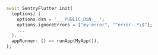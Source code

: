 ```dart
  await SentryFlutter.init(
    (options) {
      options.dsn = '___PUBLIC_DSN___';
      options.ignoreErrors = ["my-error", "^error-.*\$"];
      ...
    },
    appRunner: () => runApp(MyApp()),
  );
```

